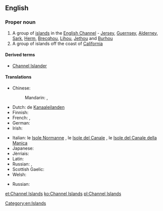 ==English==

===Proper noun===
{{wikipedia}}
{{en-proper noun|head=[[Channel]] [[Island]]s}}

# A group of [[island]]s in the [[English Channel]] - [[Jersey]], [[Guernsey]], [[Alderney]], [[Sark]], [[Herm]], [[Brecqhou]], [[Lihou]], [[Jethou]] and [[Burhou]]
# A group of islands off the coast of [[California]]

====Derived terms====
* [[Channel Islander]]

====Translations====
{{trans-top|group of islands in the English Channel}}
* Chinese:
*: Mandarin: {{t+|cmn|海峽群島|sc=Hani}}, {{t|cmn|海峡群岛|tr=Hǎixiá qúndǎo|sc=Hani}}
* Dutch: de [[Kanaaleilanden]]
* Finnish: {{t|fi|Kanaalisaaret}}
* French: {{t+|fr|îles Anglo-Normandes|f-p}}, {{t|fr|îles de la Manche|f-p}}
* German: {{t|de|Kanalinseln|f-p}}
* Irish: {{t|ga|Oileáin Mhuir nIocht|p}}
{{trans-mid}}
* Italian: le [[Isole Normanne]] {{f-p}}, le [[Isole del Canale]] {{f-p}}, le [[Isole del Canale della Manica]] {{f}}
* Japanese: {{t|ja|チャンネル諸島|tr=Channeru shotō|sc=Jpan}}
* Jèrriais: {{t|roa-jer|Îles d'la Manche|alt=L's Îles d'la Manche|f-p}}
* Latin: {{qualifier|Middle Latin}} {{t|la|Insulae Normannorum}}
* Russian: {{t|ru|Нормандские острова|m-p|tr=Normándskije ostrová}}, {{t|ru|острова Чаннел|m-p|tr=ostrová Čánnɛl}} {{qualifier|rare}}
* Scottish Gaelic: {{t|gd|Eileanan a' Chaolais}}
* Welsh: {{t|cy|Ynysoedd y Sianel}}
{{trans-bottom}}
{{trans-top|groups of islands off the coast of California}}
{{trans-mid}}
* Russian: {{t|ru|острова Чаннел|m-p|tr=ostrová Čánnɛl}}
{{trans-bottom}}

[[Category:en:Islands]]

[[et:Channel Islands]]
[[ko:Channel Islands]]
[[pl:Channel Islands]]